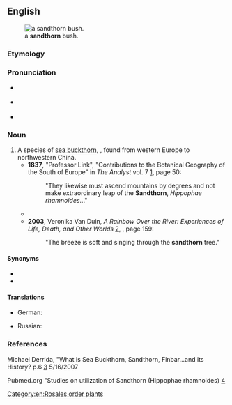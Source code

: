 ==English==
[[Image:Hippophae rhamnoides-01 (xndr).JPG|thumb|a '''sandthorn''' bush.]]

===Etymology===
{{compound|en|sand|thorn}}

===Pronunciation===
* {{a|GA}} {{IPA|/ˈsænd.θɔɹn/|lang=en}}
* {{a|RP}} {{IPA|/ˈsænd.θɔːn/|lang=en}}
* {{hyph|lang=en|sand|thorn}}

===Noun===
{{en-noun}}

# A species of [[sea buckthorn]], {{taxlink|Hippophae rhamnoides|species|noshow=1|ver=170609}}, found from western Europe to northwestern China.
#* '''1837''', "Professor Link", "Contributions to the Botanical Geography of the South of Europe" in ''The Analyst'' vol. 7 [http://books.google.com/books?id=mNwEAAAAQAAJ], page 50:
#*: "They likewise must ascend mountains by degrees and not make extraordinary leap of the '''Sandthorn''', ''Hippophae rhamnoides''..."
#* {{quote-text|lang=en|year=1911|author=Ole Olufsen|title=The Emir of Bokhara and His Country|page=269|url=http://books.google.com/books?id=rlbGWH30tykC],|passage="... the first '''sandthorns''' and willows are met with at an altitude of 26-2700 meters."}}
#* '''2003''', Veronika Van Duin, ''A Rainbow Over the River: Experiences of Life, Death, and Other Worlds'' [http://books.google.com/books?id=Wcl-e_BxbzkC], {{ISBN|1902636473}}, page 159:
#*: "The breeze is soft and singing through the '''sandthorn''' tree."

====Synonyms====
* {{vern|common sea-buckthorn}}
* {{vern|Russian sandthorn}}

====Translations====
{{trans-top|''Hippophae rhamnoides''}}
* German: {{t+|de|Sanddorn|m}}
{{trans-mid}}
* Russian: {{t+|ru|облепиха|f}}
{{trans-bottom}}

===References===
Michael Derrida, "What is Sea Buckthorn, Sandthorn, Finbar...and its History? p.6
[http://www.mdidea.com/products/proper/proper003.html] 5/16/2007

Pubmed.org "Studies on utilization of Sandthorn (Hippophae rhamnoides)
[http://www.ncbi.nlm.nih.gov/sites/entrez?Db=pubmed&Cmd=ShowDetailView&TermToSearch=3423004&ordinalpos=2&itool=EntrezSystem2.PEntrez.Pubmed.Pubmed_ResultsPanel.Pubmed_RVDocSum]

[[Category:en:Rosales order plants]]